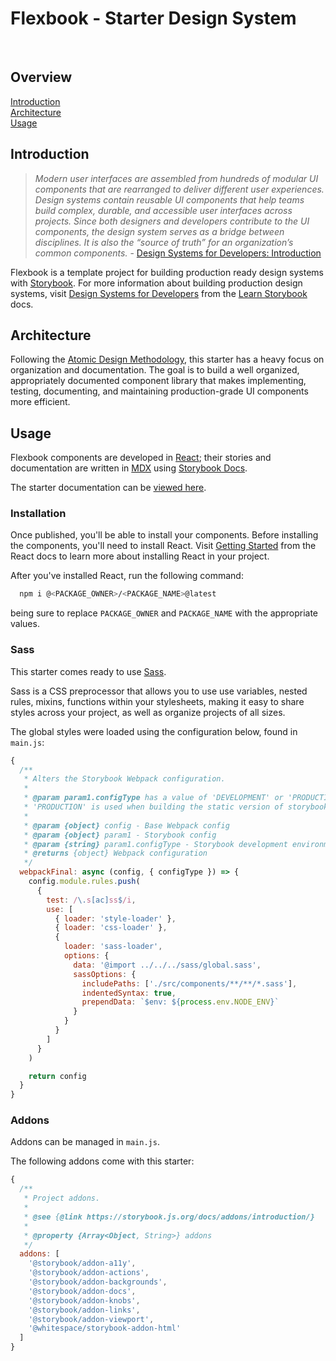<!-- Packages -->

<!-- Metadata -->
<Meta title='Getting Started/Welcome' />

# Flexbook - Starter Design System

<br/>

## Overview

[Introduction](#introduction)  
[Architecture](#architecture)  
[Usage](#usage)  

## Introduction

> _Modern user interfaces are assembled from hundreds of modular UI components 
> that are rearranged to deliver different user experiences.  
> Design systems contain reusable UI components that help teams build complex, 
> durable, and accessible user interfaces across projects. Since both designers 
> and developers contribute to the UI components, the design system serves as a
> bridge between disciplines. It is also the “source of truth” for an
> organization’s common components._ - [Design Systems for Developers: Introduction][1]

Flexbook is a template project for building production ready design systems with
[Storybook][2]. For more information about building production design systems,
visit [Design Systems for Developers][3] from the [Learn Storybook][4] docs.

[1]: https://www.learnstorybook.com/design-systems-for-developers/react/en/introduction/
[2]: https://storybook.js.org/
[3]: https://www.learnstorybook.com/design-systems-for-developers
[4]: https://www.learnstorybook.com

## Architecture

Following the [Atomic Design Methodology][1], this starter has a heavy focus on
organization and documentation. The goal is to build a well organized,
appropriately documented component library that makes implementing,
testing, documenting, and maintaining production-grade UI components more
efficient.

[1]: https://atomicdesign.bradfrost.com/chapter-2/


## Usage

Flexbook components are developed in [React][1]; their stories and
documentation are written in [MDX][2] using [Storybook Docs][3]. 

The starter documentation can be [viewed here][4].

[1]: https://reactjs.org/
[2]: https://mdxjs.com/
[3]: https://github.com/storybookjs/storybook/tree/master/addons/docs
[4]: https://flexbook.flexdevelopment.now.sh/docs

### Installation

Once published, you'll be able to install your components. Before installing the
components, you'll need to install React. Visit [Getting Started][1] from the
React docs to learn more about installing React in your project.

After you've installed React, run the following command:

```bash
  npm i @<PACKAGE_OWNER>/<PACKAGE_NAME>@latest
```

being sure to replace `PACKAGE_OWNER` and `PACKAGE_NAME` with the appropriate
values.

[1]: https://reactjs.org/docs/getting-started.html

### Sass

This starter comes ready to use [Sass][1].

Sass is a CSS preprocessor that allows you to use use variables, nested rules,
mixins, functions within your stylesheets, making it easy to share styles across
your project, as well as organize projects of all sizes.

The global styles were loaded using the configuration below, found in `main.js`:

```javascript
{
  /**
   * Alters the Storybook Webpack configuration.
   *
   * @param param1.configType has a value of 'DEVELOPMENT' or 'PRODUCTION'.
   * 'PRODUCTION' is used when building the static version of storybook.
   *
   * @param {object} config - Base Webpack config
   * @param {object} param1 - Storybook config
   * @param {string} param1.configType - Storybook development environment
   * @returns {object} Webpack configuration
   */
  webpackFinal: async (config, { configType }) => {
    config.module.rules.push(
      {
        test: /\.s[ac]ss$/i,
        use: [
          { loader: 'style-loader' },
          { loader: 'css-loader' },
          {
            loader: 'sass-loader',
            options: {
              data: '@import ../../../sass/global.sass',
              sassOptions: {
                includePaths: ['./src/components/**/**/*.sass'],
                indentedSyntax: true,
                prependData: `$env: ${process.env.NODE_ENV}`
              }
            }
          }
        ]
      }
    )

    return config
  }
}
```

[1]: https://sass-lang.com/

### Addons

Addons can be managed in `main.js`.

The following addons come with this starter:

```javascript
{
  /**
   * Project addons.
   *
   * @see {@link https://storybook.js.org/docs/addons/introduction/}
   *
   * @property {Array<Object, String>} addons
   */
  addons: [
    '@storybook/addon-a11y',
    '@storybook/addon-actions',
    '@storybook/addon-backgrounds',
    '@storybook/addon-docs',
    '@storybook/addon-knobs',
    '@storybook/addon-links',
    '@storybook/addon-viewport',
    '@whitespace/storybook-addon-html'
  ]
}
```